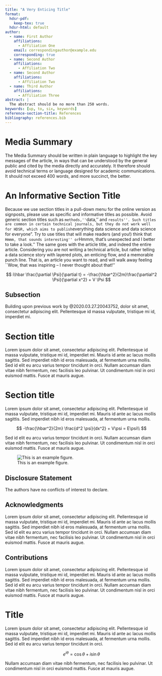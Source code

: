 ```yaml
---
title: "A Very Enticing Title"
format:
  hdsr-pdf:
    keep-tex: true  
  hdsr-html: default
author:
  - name: First Author
    affiliations:
      - Affiliation One
    email: correspondingauthor@example.edu
    corresponding: true
  - name: Second Author
    affiliations:
      - Affiliation Two
  - name: Second Author
    affiliations:
      - Affiliation Two
  - name: Third Author
    affiliations:
      - Affiliation Three
abstract: |
  The abstract should be no more than 250 words.
keywords: [up, to, six, keywords]
reference-section-title: References
bibliography: references.bib 
---
```


# Media Summary {.unnumbered}

The Media Summary should be written in plain language to highlight the key messages of the article, in ways that can be understood by the general public and cited by the media directly and accurately. It therefore should avoid technical terms or language designed for academic communications. It should not exceed 400 words, and more succinct, the better.

# An Informative Section Title {#sec-sec1}

Because we use section titles in a pull-down menu for the online version as signposts, please use as specific and informative titles as possible. Avoid generic section titles such as `methods,''`data,'' and `results''. Such titles are common in certain technical journals, but they do not work well for HDSR, which aims to publish`everything data science and data science for everyone". Try to use titles that will make readers (and you!) think that `Hmmm, that sounds interesting'' or`Hmmm, that's unexpected and I better to take a look.'' The same goes with the article title, and indeed the entire article. Considering you are not writing a technical article, but rather telling a data science story with layered plots, an enticing flow, and a memorable punch line. That is, an article you want to read, and will walk away feeling \`\`Wow, that was inspiring -- I never thought about that!''

$$
    i\hbar \frac{\partial \Psi}{\partial t} = -\frac{\hbar^2}{2m}\frac{\partial^2 \Psi}{\partial x^2} + V \Psi
$$

## Subsection

Building upon previous work by @2020.03.27.20043752, dolor sit amet, consectetur adipiscing elit. Pellentesque id massa vulputate, tristique mi id, imperdiet mi.

# Section title

Lorem ipsum dolor sit amet, consectetur adipiscing elit. Pellentesque id massa vulputate, tristique mi id, imperdiet mi. Mauris id ante ac lacus mollis sagittis. Sed imperdiet nibh id eros malesuada, at fermentum urna mollis. Sed id elit eu arcu varius tempor tincidunt in orci. Nullam accumsan diam vitae nibh fermentum, nec facilisis leo pulvinar. Ut condimentum nisl in orci euismod mattis. Fusce at mauris augue.

<!--# Need to add: % These commands need to appear at the point where you want % the first page to end. \restoregeometry \newgeometry{bottom=0.5in} -->

# Section title

Lorem ipsum dolor sit amet, consectetur adipiscing elit. Pellentesque id massa vulputate, tristique mi id, imperdiet mi. Mauris id ante ac lacus mollis sagittis. Sed imperdiet nibh id eros malesuada, at fermentum urna mollis.

$$
-\frac{\hbar^2}{2m} \frac{d^2 \psi}{dx^2} + V\psi = E\psi\\
$$

Sed id elit eu arcu varius tempor tincidunt in orci. Nullam accumsan diam vitae nibh fermentum, nec facilisis leo pulvinar. Ut condimentum nisl in orci euismod mattis. Fusce at mauris augue.

<!--# % 1. When figure position is crucial, use the [H] tag to enforce absolute positioning 2. Image files should be referenced without file extension -->

![This is an example figure.](figs/iris_pairs.png){#fig-my-label}

## Disclosure Statement {.unnumbered}

The authors have no conflicts of interest to declare.

## Acknowledgments {.unnumbered}

Lorem ipsum dolor sit amet, consectetur adipiscing elit. Pellentesque id massa vulputate, tristique mi id, imperdiet mi. Mauris id ante ac lacus mollis sagittis. Sed imperdiet nibh id eros malesuada, at fermentum urna mollis. Sed id elit eu arcu varius tempor tincidunt in orci. Nullam accumsan diam vitae nibh fermentum, nec facilisis leo pulvinar. Ut condimentum nisl in orci euismod mattis. Fusce at mauris augue.

## Contributions {.unnumbered}

Lorem ipsum dolor sit amet, consectetur adipiscing elit. Pellentesque id massa vulputate, tristique mi id, imperdiet mi. Mauris id ante ac lacus mollis sagittis. Sed imperdiet nibh id eros malesuada, at fermentum urna mollis. Sed id elit eu arcu varius tempor tincidunt in orci. Nullam accumsan diam vitae nibh fermentum, nec facilisis leo pulvinar. Ut condimentum nisl in orci euismod mattis. Fusce at mauris augue.

# Title {#sec-appendix-customize-this-label .appendix}

Lorem ipsum dolor sit amet, consectetur adipiscing elit. Pellentesque id massa vulputate, tristique mi id, imperdiet mi. Mauris id ante ac lacus mollis sagittis. Sed imperdiet nibh id eros malesuada, at fermentum urna mollis. Sed id elit eu arcu varius tempor tincidunt in orci.

$$
e^{i\theta} = \cos \theta + i\sin \theta
$$

Nullam accumsan diam vitae nibh fermentum, nec facilisis leo pulvinar. Ut condimentum nisl in orci euismod mattis. Fusce at mauris augue.
